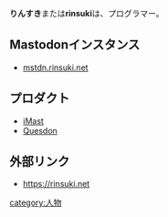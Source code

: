 {{Infobox person
| Name     = りんすき
| Image    = [[ファイル:Rinsuki.png|120px]]
<!-- | Color    = #319D32 -->
| Country  = 日本
| Instance = [https://mstdn.rinsuki.net/@rinsuki mstdn.rinsuki.net]<br />[https://mstdn.maud.io/@rinsuki mstdn.maud.io]
| Link     = https://rinsuki.net 
<!-- | Else     = [[mstdn.jp]]管理人 -->
}}'''りんすき'''または'''rinsuki'''は、プログラマー。

==Mastodonインスタンス==
* [https://mstdn.rinsuki.net mstdn.rinsuki.net]

==プロダクト==
* [[iMast]]
* [[Quesdon]]

==外部リンク==
* https://rinsuki.net

{{DEFAULTSORT:りんすき}}
[[category:人物]]